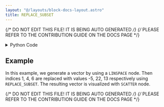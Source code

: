 ```yaml
---
layout: "@/layouts/block-docs-layout.astro"
title: REPLACE_SUBSET
---
```


{/* DO NOT EDIT THIS FILE! IT IS BEING AUTO GENERATED */}
{/* PLEASE REFER TO THE CONTRIBUTION GUIDE ON THE DOCS PAGE */}


<PythonDocsDisplay docstring={docstring} />

<details>
<summary>Python Code</summary>

```python
from numpy import any, array, arange, put
from flojoy import flojoy, Vector, Array


@flojoy
def REPLACE_SUBSET(
    default: Vector, indices: Array, values: Array, length: int = 1
) -> Vector:
    """The REPLACE_SUBSET node returns a new Vector with subset of elements replaced.

    Inputs
    ------
    v : Vector
        The input vector to replace subset from

    Parameters
    ----------
    indices: Array
        specified indices to replace values at from the input vector

    values: Array
        subset of values to replace the specified indices

    length: int
        number of elements to replace from the input vector, default is 1 (this only applies when one index is specified for indices parameter)

    Returns
    -------
    Vector
        The new vector with subset of elements replaced from the input vector
    """

    # unwrap the indices first
    indices = array(indices.unwrap(), dtype=int)
    # unwrap the values next
    values = array(values.unwrap(), dtype=int)

    assert len(default.v) > len(
        indices
    ), "The length of indices parameter must be less than the length of the Vector."
    assert any(indices >= 0), "The indices must be greater than zero."

    if len(indices) == 1:
        assert (indices[0] + (length - 1)) < len(
            default.v
        ), "The length of items to delete starting from index parameter must not exceed the length of the Vector."

    if len(indices) > 1:
        assert len(indices) == len(
            values
        ), "The number of indices and the number of correpsonding elements must be equal."
        put(default.v, indices, values)
    else:
        assert length == len(
            values
        ), "The number of indices and the number of correpsonding elements must be equal."
        indices = arange(indices[0], length)
        put(default.v, indices, values)
    return Vector(v=default.v)

```

[Find this Flojoy Block on GitHub](https://github.com/flojoy-ai/blocks/blob/main/blocks/TRANSFORMERS/VECTOR_MANIPULATION/REPLACE_SUBSET/REPLACE_SUBSET.py)

</details>

## Example

<GetHelpWidget />

<AppDisplay app={app} blockName="REPLACE_SUBSET" client:visible />

In this example, we generate a vector by using a `LINSPACE` node. Then indices 1, 4, 6 are replaced with values -5, 22, 13 respectively using `REPLACE_SUBSET`. The resulting vector is visualized with `SCATTER` node.

{/* DO NOT EDIT THIS FILE! IT IS BEING AUTO GENERATED */}
{/* PLEASE REFER TO THE CONTRIBUTION GUIDE ON THE DOCS PAGE */}

